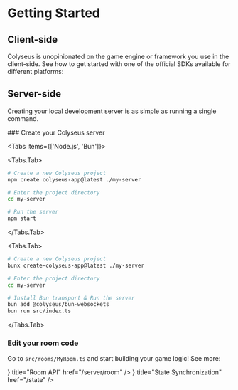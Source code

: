 
# Getting Started

## Client-side

Colyseus is unopinionated on the game engine or framework you use in the client-side. See how to get started with one of the official SDKs available for different platforms:

<Cards>
    <Cards.Card icon={javascript} title="JavaScript" href="/getting-started/javascript" />
    <Cards.Card icon={typescript} title="TypeScript" href="/getting-started/typescript" />
    <Cards.Card icon={unity} title="Unity" href="/getting-started/unity" />
    <Cards.Card icon={defold} title="Defold Engine" href="/getting-started/defold" />
    <Cards.Card icon={construct3} title="Construct 3" href="/getting-started/construct3" />
    <Cards.Card icon={cocos} title="Cocos Creator" href="/getting-started/cocos" />
    <Cards.Card icon={haxe} title="Haxe" href="/getting-started/haxe" />
</Cards>

## Server-side

Creating your local development server is as simple as running a single command.

<Steps>
### Create your Colyseus server

<Tabs items={['Node.js', 'Bun']}>

  <Tabs.Tab>
``` bash filename="Terminal: Node.js"
# Create a new Colyseus project
npm create colyseus-app@latest ./my-server

# Enter the project directory
cd my-server

# Run the server
npm start
```
  </Tabs.Tab>

  <Tabs.Tab>
``` bash filename="Terminal: Bun"
# Create a new Colyseus project
bunx create-colyseus-app@latest ./my-server

# Enter the project directory
cd my-server

# Install Bun transport & Run the server
bun add @colyseus/bun-websockets
bun run src/index.ts
```
  </Tabs.Tab>
</Tabs>

### Edit your room code

Go to `src/rooms/MyRoom.ts` and start building your game logic! See more:

<Cards>
    <Cards.Card icon={<RowsIcon/>} title="Room API" href="/server/room" />
    <Cards.Card icon={<SyncIcon/>} title="State Synchronization" href="/state" />
</Cards>

</Steps>